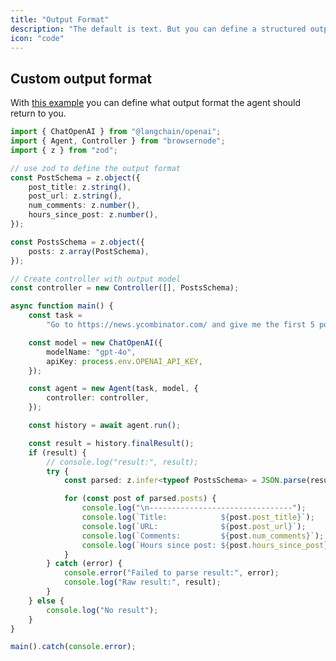```yaml
---
title: "Output Format"
description: "The default is text. But you can define a structured output format to make post-processing easier."
icon: "code"
---
```


## Custom output format
With [this example](https://github.com/) you can define what output format the agent should return to you.

```ts
import { ChatOpenAI } from "@langchain/openai";
import { Agent, Controller } from "browsernode";
import { z } from "zod";

// use zod to define the output format
const PostSchema = z.object({
	post_title: z.string(),
	post_url: z.string(),
	num_comments: z.number(),
	hours_since_post: z.number(),
});

const PostsSchema = z.object({
	posts: z.array(PostSchema),
});

// Create controller with output model
const controller = new Controller([], PostsSchema);

async function main() {
	const task =
		"Go to https://news.ycombinator.com/ and give me the first 5 posts.";

	const model = new ChatOpenAI({
		modelName: "gpt-4o",
		apiKey: process.env.OPENAI_API_KEY,
	});

	const agent = new Agent(task, model, {
		controller: controller,
	});

	const history = await agent.run();

	const result = history.finalResult();
	if (result) {
		// console.log("result:", result);
		try {
			const parsed: z.infer<typeof PostsSchema> = JSON.parse(result);

			for (const post of parsed.posts) {
				console.log("\n--------------------------------");
				console.log(`Title:            ${post.post_title}`);
				console.log(`URL:              ${post.post_url}`);
				console.log(`Comments:         ${post.num_comments}`);
				console.log(`Hours since post: ${post.hours_since_post}`);
			}
		} catch (error) {
			console.error("Failed to parse result:", error);
			console.log("Raw result:", result);
		}
	} else {
		console.log("No result");
	}
}

main().catch(console.error);

```